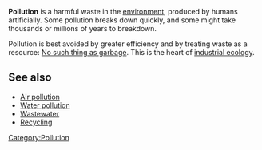 '''Pollution''' is a harmful waste in the [[environment]], produced by humans artificially. Some pollution breaks down quickly, and some might take thousands or millions of years to breakdown. 

Pollution is best avoided by greater efficiency and by treating waste as a resource: [[No such thing as garbage]]. This is the heart of [[industrial ecology]].

== See also ==

* [[Air pollution]]
* [[Water pollution]]
* [[Wastewater]]
* [[Recycling]]

{{stub}}

[[Category:Pollution]]
